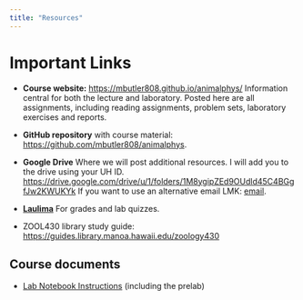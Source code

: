 ```yaml
---
title: "Resources"
---
```


# Important Links

-   __Course website:__ <https://mbutler808.github.io/animalphys/> Information central for both the lecture and laboratory. Posted here are all assignments, including reading assignments, problem sets, laboratory exercises and reports.  
-  __GitHub repository__ with course material: <https://github.com/mbutler808/animalphys>.

-  __Google Drive__ Where we will post additional resources. I will add you to the drive using your UH ID. <https://drive.google.com/drive/u/1/folders/1M8ygipZEd9OUdld45C4BGgfJw2KWUKYk>  If you want to use an alternative email LMK: [email](mailto:mbutler808@gmail.com).   
-  [__Laulima__](https://laulima.hawaii.edu/) For grades and lab quizzes.   
-  ZOOL430 library study guide: <https://guides.library.manoa.hawaii.edu/zoology430>

## Course documents
- [Lab Notebook Instructions](labs-misc/lab-notebook.qmd) (including the prelab) 

